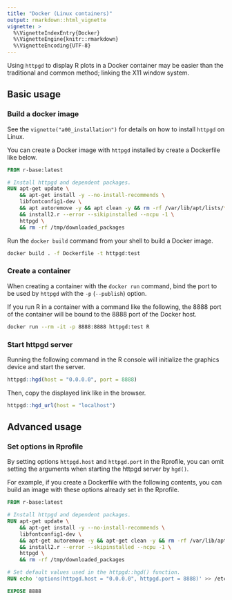 ```yaml
---
title: "Docker (Linux containers)"
output: rmarkdown::html_vignette
vignette: >
  %\VignetteIndexEntry{Docker}
  %\VignetteEngine{knitr::rmarkdown}
  %\VignetteEncoding{UTF-8}
---
```


Using `httpgd` to display R plots in a Docker container may be easier than the traditional and common method; linking the X11 window system.

## Basic usage

### Build a docker image

See the `vignette("a00_installation")` for details on how to install `httpgd` on Linux.

You can create a Docker image with `httpgd` installed by create a Dockerfile like below.

```Dockerfile
FROM r-base:latest

# Install httpgd and dependent packages.
RUN apt-get update \
    && apt-get install -y --no-install-recommends \
    libfontconfig1-dev \
    && apt autoremove -y && apt clean -y && rm -rf /var/lib/apt/lists/* \
    && install2.r --error --sikipinstalled --ncpu -1 \
    httpgd \
    && rm -rf /tmp/downloaded_packages
```

Run the `docker build` command from your shell to build a Docker image.

```sh
docker build . -f Dockerfile -t httpgd:test
```

### Create a container

When creating a container with the `docker run` command, bind the port to be used by `httpgd` with the `-p` (`--publish`) option.

If you run R in a container with a command like the following, the 8888 port of the container will be bound to the 8888 port of the Docker host.

```sh
docker run --rm -it -p 8888:8888 httpgd:test R
```

### Start httpgd server

Running the following command in the R console will initialize the graphics device and start the server.

```R
httpgd::hgd(host = "0.0.0.0", port = 8888)
```

Then, copy the displayed link like in the browser.

```R
httpgd::hgd_url(host = "localhost")
```

## Advanced usage

### Set options in Rprofile

By setting options `httpgd.host` and `httpgd.port` in the Rprofile, you can omit setting the arguments when starting the httpgd server by `hgd()`.

For example, if you create a Dockerfile with the following contents, you can build an image with these options already set in the Rprofile.

```Dockerfile
FROM r-base:latest

# Install httpgd and dependent packages.
RUN apt-get update \
    && apt-get install -y --no-install-recommends \
    libfontconfig1-dev \
    && apt-get autoremove -y && apt-get clean -y && rm -rf /var/lib/apt/lists/* \
    && install2.r --error --skipinstalled --ncpu -1 \
    httpgd \
    && rm -rf /tmp/downloaded_packages

# Set default values used in the httpgd::hgd() function.
RUN echo 'options(httpgd.host = "0.0.0.0", httpgd.port = 8888)' >> /etc/R/Rprofile.site

EXPOSE 8888
```
